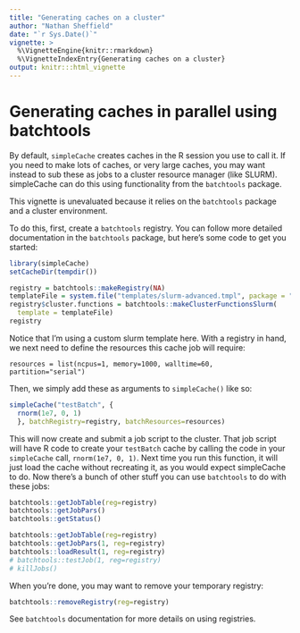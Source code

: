 ```yaml
---
title: "Generating caches on a cluster"
author: "Nathan Sheffield"
date: "`r Sys.Date()`"
vignette: >
  %\VignetteEngine{knitr::rmarkdown}
  %\VignetteIndexEntry{Generating caches on a cluster}
output: knitr:::html_vignette
---
```


# Generating caches in parallel using batchtools

By default, `simpleCache` creates caches in the R session you use to call it. If you need to make lots of caches, or very large caches, you may want instead to sub these as jobs to a cluster resource manager (like SLURM). simpleCache can do this using functionality from the `batchtools` package.

This vignette is unevaluated because it relies on the `batchtools` package and a cluster environment.

To do this, first, create a `batchtools` registry. You can follow more detailed documentation in the `batchtools` package, but here's some code to get you started:

```r
library(simpleCache)
setCacheDir(tempdir())

registry = batchtools::makeRegistry(NA)
templateFile = system.file("templates/slurm-advanced.tmpl", package = "simpleCache")
registry$cluster.functions = batchtools::makeClusterFunctionsSlurm(
  template = templateFile)
registry

```

Notice that I'm using a custom slurm template here. With a registry in hand, we next need to define the resources this cache job will require:

```
resources = list(ncpus=1, memory=1000, walltime=60, partition="serial")

```

Then, we simply add these as arguments to `simpleCache()` like so:
```r
simpleCache("testBatch", {
  rnorm(1e7, 0, 1)
  }, batchRegistry=registry, batchResources=resources)
```

This will now create and submit a job script to the cluster. That job script will have R code to create your `testBatch` cache by calling the code in your `simpleCache` call, `rnorm(1e7, 0, 1)`. Next time you run this function, it will just load the cache without recreating it, as you would expect simpleCache to do. Now there's a bunch of other stuff you can use `batchtools` to do with these jobs:

```r
batchtools::getJobTable(reg=registry)
batchtools::getJobPars()
batchtools::getStatus()

batchtools::getJobTable(reg=registry)
batchtools::getJobPars(1, reg=registry)
batchtools::loadResult(1, reg=registry)
# batchtools::testJob(1, reg=registry)
# killJobs()
```

When you're done, you may want to remove your temporary registry:
```r
batchtools::removeRegistry(reg=registry)
```

See `batchtools` documentation for more details on using registries.